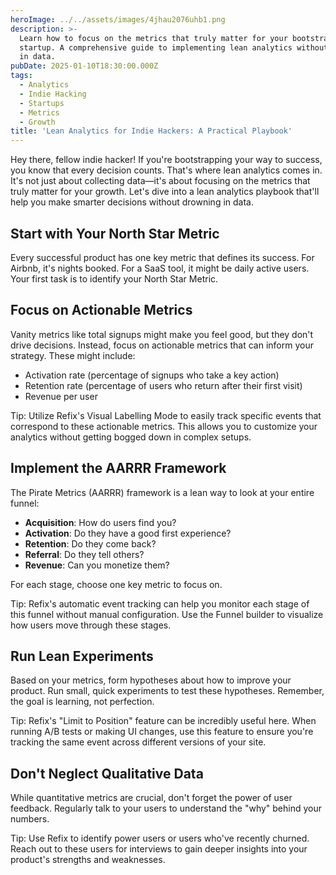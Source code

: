 ```yaml
---
heroImage: ../../assets/images/4jhau2076uhb1.png
description: >-
  Learn how to focus on the metrics that truly matter for your bootstrapped
  startup. A comprehensive guide to implementing lean analytics without drowning
  in data.
pubDate: 2025-01-10T18:30:00.000Z
tags:
  - Analytics
  - Indie Hacking
  - Startups
  - Metrics
  - Growth
title: 'Lean Analytics for Indie Hackers: A Practical Playbook'
---
```


Hey there, fellow indie hacker! If you're bootstrapping your way to success, you know that every decision counts. That's where lean analytics comes in. It's not just about collecting data—it's about focusing on the metrics that truly matter for your growth. Let's dive into a lean analytics playbook that'll help you make smarter decisions without drowning in data.

## Start with Your North Star Metric

Every successful product has one key metric that defines its success. For Airbnb, it's nights booked. For a SaaS tool, it might be daily active users. Your first task is to identify your North Star Metric.

## Focus on Actionable Metrics

Vanity metrics like total signups might make you feel good, but they don't drive decisions. Instead, focus on actionable metrics that can inform your strategy. These might include:

- Activation rate (percentage of signups who take a key action)
- Retention rate (percentage of users who return after their first visit)
- Revenue per user

Tip: Utilize Refix's Visual Labelling Mode to easily track specific events that correspond to these actionable metrics. This allows you to customize your analytics without getting bogged down in complex setups.

## Implement the AARRR Framework

The Pirate Metrics (AARRR) framework is a lean way to look at your entire funnel:

- **Acquisition**: How do users find you?
- **Activation**: Do they have a good first experience?
- **Retention**: Do they come back?
- **Referral**: Do they tell others?
- **Revenue**: Can you monetize them?

For each stage, choose one key metric to focus on.

Tip: Refix's automatic event tracking can help you monitor each stage of this funnel without manual configuration. Use the Funnel builder to visualize how users move through these stages.

## Run Lean Experiments

Based on your metrics, form hypotheses about how to improve your product. Run small, quick experiments to test these hypotheses. Remember, the goal is learning, not perfection.

Tip: Refix's "Limit to Position" feature can be incredibly useful here. When running A/B tests or making UI changes, use this feature to ensure you're tracking the same event across different versions of your site.

## Don't Neglect Qualitative Data

While quantitative metrics are crucial, don't forget the power of user feedback. Regularly talk to your users to understand the "why" behind your numbers.

Tip: Use Refix to identify power users or users who've recently churned. Reach out to these users for interviews to gain deeper insights into your product's strengths and weaknesses.
